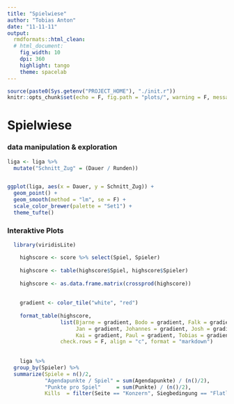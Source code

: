 ```yaml
---
title: "Spielwiese"
author: "Tobias Anton"
date: "11-11-11"
output:
  rmdformats::html_clean:
  # html_document:
    fig_width: 10
    dpi: 360
    highlight: tango
    theme: spacelab
---
```


```r
source(paste0(Sys.getenv("PROJECT_HOME"), "./init.r"))
knitr::opts_chunk$set(echo = F, fig.path = "plots/", warning = F, message = F)
```

# Spielwiese

### data manipulation & exploration

```r
liga <- liga %>% 
  mutate("Schnitt_Zug" = (Dauer / Runden))


ggplot(liga, aes(x = Dauer, y = Schnitt_Zug)) + 
  geom_point() + 
  geom_smooth(method = "lm", se = F) +
  scale_color_brewer(palette = "Set1") + 
  theme_tufte()
```

### Interaktive Plots

```r
  library(viridisLite)

    highscore <- score %>% select(Spiel, Spieler)
    
    highscore <- table(highscore$Spiel, highscore$Spieler)
    
    highscore <- as.data.frame.matrix(crossprod(highscore))
  
    
    gradient <- color_tile("white", "red")
    
    format_table(highscore, 
                 list(Bjarne = gradient, Bodo = gradient, Falk = gradient,
                      Jan = gradient, Johannes = gradient, Josh = gradient,
                      Kai = gradient, Paul = gradient, Tobias = gradient), 
                 check.rows = F, align = "c", format = "markdown")
    
    
    liga %>% 
  group_by(Spieler) %>% 
  summarize(Spiele = n()/2,
            "Agendapunkte / Spiel" = sum(Agendapunkte) / (n()/2),
            "Punkte pro Spiel"     = sum(Punkte) / (n()/2),
            Kills  = filter(Seite == "Konzern", Siegbedingung == "Flatline") %>% count(Spieler)$n)
```


